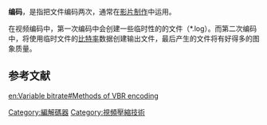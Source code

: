 '''{{lang|en|Two-pass}}编码'''，是指把文件编码两次，通常在[[影片制作|影片制作]]中运用。

在视频编码中，第一次编码中会创建一些临时性的的文件（*.log）。而第二次编码中，将使用临时文件的[[比特率|比特率]]数据创建输出文件，最后产生的文件将有好得多的图象质量。

==参考文献==
<div class="references-small">
<references></references>
</div>

{{計算機小作品}}
[[Category:編解碼器|Category:編解碼器]]
[[Category:視頻壓縮技術|Category:視頻壓縮技術]]

[[en:Variable_bitrate#Methods_of_VBR_encoding|en:Variable bitrate#Methods of VBR encoding]]